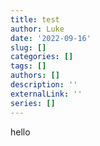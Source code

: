 ```yaml
---
title: test
author: Luke
date: '2022-09-16'
slug: []
categories: []
tags: []
authors: []
description: ''
externalLink: ''
series: []
---
```



hello